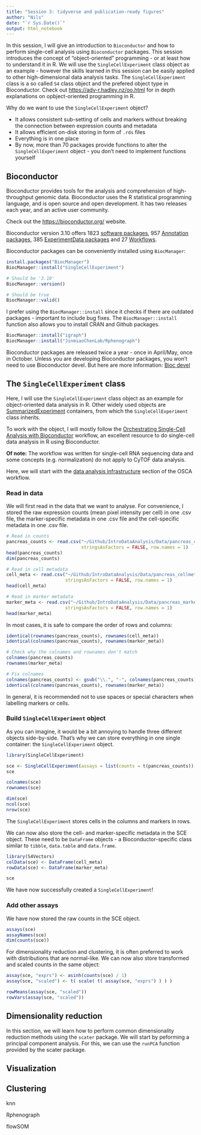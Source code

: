 ```yaml
---
title: "Session 3: tidyverse and publication-ready figures"
author: "Nils"
date: "`r Sys.Date()`"
output: html_notebook
---
```


In this session, I will give an introduction to `Bioconductor` and how to perform single-cell analysis using `Bioconductor` packages.
This session introduces the concept of "object-oriented" programming - or at least how to understand it in R.
We will use the `SingleCellExperiment` class object as an example - however the skills learned in this session can be easily applied to other high-dimensional data analysis tasks.
The `SingleCellExperiment` class is a so called `S4` class object and the prefered object type in Bioconductor.
Check out [https://adv-r.hadley.nz/oo.html](https://adv-r.hadley.nz/oo.html) for in depth explanations on opbject-oriented programming in R.

Why do we want to use the `SingleCellExperiment` object?

* It allows consistent sub-setting of cells and markers without breaking the connection between expression counts and metadata
* It allows efficient on-disk storing in form of `.rds` files
* Everything is in one place
* By now, more than 70 packages provide functions to alter the `SingleCellExperiment` object - you don't need to implement functions yourself

## Bioconductor

Bioconductor provides tools for the analysis and comprehension of high-throughput genomic data. Bioconductor uses the R statistical programming language, and is open source and open development. It has two releases each year, and an active user community.

Check out the [https://bioconductor.org/](https://bioconductor.org/) website.

Bioconductor version 3.10 offers 1823 [software packages](https://bioconductor.org/packages/release/BiocViews.html#___Software), 957 [Annotation packages](https://www.bioconductor.org/packages/release/BiocViews.html#___AnnotationData), 385 [ExperimentData packages](https://www.bioconductor.org/packages/release/BiocViews.html#___ExperimentData) and 27 [Workflows](https://www.bioconductor.org/packages/release/BiocViews.html#___Workflow).

Bioconductor packages can be conveniently installed using `BiocManager`:

```r
install.packages("BiocManager")
BiocManager::install("SingleCellExperiment")

# Should be '3.10'
BiocManager::version()

# Should be true
BiocManager::valid()
```

I prefer using the `BiocManager::install` since it checks if there are outdated packages - important to include bug fixes.
The `BiocManager::install` function also allows you to install CRAN and Github packages.

```r
BiocManager::install("igraph")
BiocManager::install("JinmiaoChenLab/Rphenograph")
```

Bioconductor packages are released twice a year - once in April/May, once in October.
Unless you are developing Bioconductor packages, you won't need to use Bioconductor devel.
But here are more information: [Bioc devel](https://www.bioconductor.org/developers/how-to/useDevel/)

## The `SingleCellExperiment` class

Here, I will use the `SingleCellExperiment` class object as an example for object-oriented data analysis in R.
Other widely used objects are [SummarizedExperiment](https://www.bioconductor.org/packages/release/bioc/html/SummarizedExperiment.html) containers, from which the `SingleCellExperiment` class inherits. 

To work with the object, I will mostly follow the [Orchestrating Single-Cell Analysis with Bioconductor](https://osca.bioconductor.org/) workflow, an excellent resource to do single-cell data analysis in R using Bioconductor.

**Of note:** The workflow was written for single-cell RNA sequencing data and some concepts (e.g. normalization) do not apply to CyTOF data analysis.

Here, we will start with the [data analysis infrastructure](https://osca.bioconductor.org/data-infrastructure.html) section of the OSCA workflow.

### Read in data

We will first read in the data that we want to analyse.
For convenience, I stored the raw expression counts (mean pixel intensity per cell) in one .csv file, the marker-specific metadata in one .csv file and the cell-specific metadata in one .csv file.

```r
# Read in counts
pancreas_counts <- read.csv("~/Github/IntroDataAnalysis/Data/pancreas_counts.csv", 
                            stringsAsFactors = FALSE, row.names = 1)
head(pancreas_counts)
dim(pancreas_counts)

# Read in cell metadata
cell_meta <- read.csv("~/Github/IntroDataAnalysis/Data/pancreas_cellmeta.csv", 
                      stringsAsFactors = FALSE, row.names = 1)
head(cell_meta)

# Read in marker metadata
marker_meta <- read.csv("~/Github/IntroDataAnalysis/Data/pancreas_markermeta.csv", 
                      stringsAsFactors = FALSE, row.names = 1)
head(marker_meta)
```

In most cases, it is safe to compare the order of rows and columns:

```r
identical(rownames(pancreas_counts), rownames(cell_meta))
identical(colnames(pancreas_counts), rownames(marker_meta))

# Check why the colnames and rownames don't match
colnames(pancreas_counts)
rownames(marker_meta)

# Fix colnames
colnames(pancreas_counts) <- gsub("\\.", "-", colnames(pancreas_counts))
identical(colnames(pancreas_counts), rownames(marker_meta))
```

In general, it is recommended not to use spaces or special characters when labelling markers or cells.

### Build `SingleCellExperiment` object

As you can imagine, it would be a bit annoying to handle three different objects side-by-side.
That's why we can store everything in one single container: the `SingleCellExperiment` object.

```r
library(SingleCellExperiment)

sce <- SingleCellExperiment(assays = list(counts = t(pancreas_counts)), colData = cell_meta)
sce

colnames(sce)
rownames(sce)

dim(sce)
ncol(sce)
nrow(sce)
```

The `SingleCellExperiment` stores cells in the columns and markers in rows.

We can now also store the cell- and marker-specific metadata in the SCE object.
These need to be `DataFrame` objects - a Bioconductor-specific class similar to `tibble`, `data.table` and `data.frame`.

```r
library(S4Vectors)
colData(sce) <- DataFrame(cell_meta)
rowData(sce) <- DataFrame(marker_meta)

sce
```

We have now successfully created a `SingleCellExperiment`!

### Add other assays

We have now stored the raw counts in the SCE object.

```r
assays(sce)
assayNames(sce)
dim(counts(sce))
```

For dimensionality reduction and clustering, it is often preferred to work with distributions that are normal-like.
We can now also store transformed and scaled counts in the same object:

```r
assay(sce, "exprs") <- asinh(counts(sce) / 1)
assay(sce, "scaled") <- t( scale( t( assay(sce, "exprs") ) ) )

rowMeans(assay(sce, "scaled"))
rowVars(assay(sce, "scaled"))
```

## Dimensionality reduction

In this section, we will learn how to perform common dimensionality reduction methods using the `scater` package.
We will start by peforming a principal component analysis.
For this, we can use the `runPCA` function provided by the scater package.



## Visualization


## Clustering

knn

Rphenograph

flowSOM
